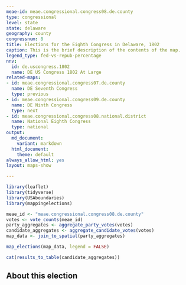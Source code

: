 ```yaml
---
meae-id: meae.congressional.congress08.de.county
type: congressional
level: state
state: delaware
geography: county
congressnum: 8
title: Elections for the Eighth Congress in Delaware, 1802
caption: This is the brief description of the contents of the map.
legend_type: fed-vs-repub-percentage
nnv:
  id: de.uscongress.1802
  name: DE US Congress 1802 At Large
related-maps:
- id: meae.congressional.congress07.de.county
  name: DE Seventh Congress
  type: previous
- id: meae.congressional.congress09.de.county
  name: DE Ninth Congress
  type: next
- id: meae.congressional.congress08.national.district
  name: National Eighth Congress
  type: national
output:
  md_document:
    variant: markdown
  html_document:
    theme: default
always_allow_html: yes
layout: maps-show

---
```


```r
library(leaflet)
library(tidyverse)
library(USAboundaries)
library(mappingelections)

meae_id <- "meae.congressional.congress08.de.county"
votes <- vote_counts(meae_id)
party_aggregates <- aggregate_party_votes(votes)
candidate_aggregates <- aggregate_candidate_votes(votes)
map_data <- join_to_spatial(party_aggregates)
```

<div class="map">

```r
map_elections(map_data, legend = FALSE)
```

</div>

<div class="results-table">

```r
cat(results_to_table(candidate_aggregates))
```

</div>

## About this election
